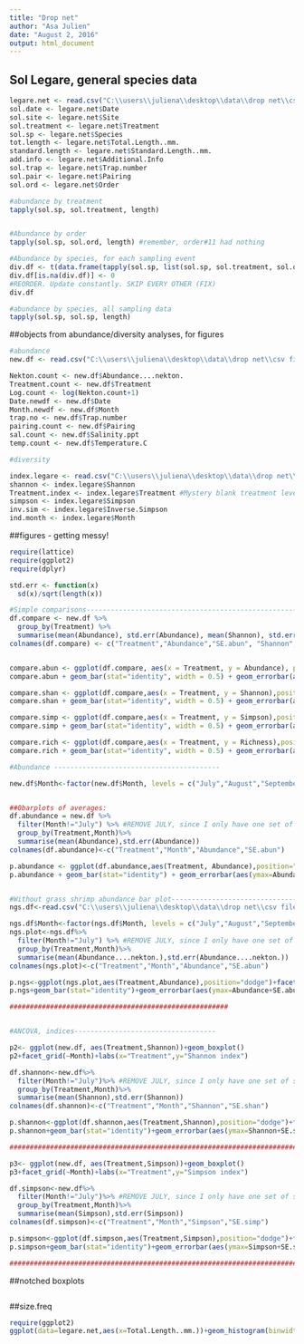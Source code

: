 ```yaml
---
title: "Drop net"
author: "Asa Julien"
date: "August 2, 2016"
output: html_document
---
```



## Sol Legare, general species data
```r
legare.net <- read.csv("C:\\users\\juliena\\desktop\\data\\drop net\\csv files\\legare.csv")
sol.date <- legare.net$Date
sol.site <- legare.net$Site
sol.treatment <- legare.net$Treatment
sol.sp <- legare.net$Species
tot.length <- legare.net$Total.Length..mm.
standard.length <- legare.net$Standard.Length..mm.
add.info <- legare.net$Additional.Info
sol.trap <- legare.net$Trap.number
sol.pair <- legare.net$Pairing 
sol.ord <- legare.net$Order

#abundance by treatment
tapply(sol.sp, sol.treatment, length)


#Abundance by order
tapply(sol.sp, sol.ord, length) #remember, order#11 had nothing

#Abundance by species, for each sampling event
div.df <- t(data.frame(tapply(sol.sp, list(sol.sp, sol.treatment, sol.ord), length)))
div.df[is.na(div.df)] <- 0
#REORDER. Update constantly. SKIP EVERY OTHER (FIX)
div.df

#abundance by species, all sampling data
tapply(sol.sp, sol.sp, length)
```

##objects from abundance/diversity analyses, for figures
```r
#abundance
new.df <- read.csv("C:\\users\\juliena\\desktop\\data\\drop net\\csv files\\Diversity_abundance.csv")

Nekton.count <- new.df$Abundance....nekton.
Treatment.count <- new.df$Treatment
Log.count <- log(Nekton.count+1)
Date.newdf <- new.df$Date
Month.newdf <- new.df$Month
trap.no <- new.df$Trap.number
pairing.count <- new.df$Pairing
sal.count <- new.df$Salinity.ppt
temp.count <- new.df$Temperature.C

#diversity

index.legare <- read.csv("C:\\users\\juliena\\desktop\\data\\drop net\\csv files\\Diversity_abundance.csv") #same file as new.df, be careful
shannon <- index.legare$Shannon
Treatment.index <- index.legare$Treatment #Mystery blank treatment level - get rid of this!
simpson <- index.legare$Simpson
inv.sim <- index.legare$Inverse.Simpson
ind.month <- index.legare$Month
```


##figures - getting messy!
```r

require(lattice)
require(ggplot2)
require(dplyr)

std.err <- function(x)
  sd(x)/sqrt(length(x))

#Simple comparisons-------------------------------------------------------
df.compare <- new.df %>%
  group_by(Treatment) %>%
  summarise(mean(Abundance), std.err(Abundance), mean(Shannon), std.err(Shannon), mean(Simpson), std.err(Simpson), mean(Richness), std.err(Richness))
colnames(df.compare) <- c("Treatment","Abundance","SE.abun", "Shannon", "SE.shannon", "Simpson", "SE.simpson", "Richness", "SE.richness") #CAREFUL OF NAME OVERLAP! WITH LOWER SECTIONS


compare.abun <- ggplot(df.compare, aes(x = Treatment, y = Abundance), position="dodge")
compare.abun + geom_bar(stat="identity", width = 0.5) + geom_errorbar(aes(ymax=Abundance+SE.abun,ymin=Abundance-SE.abun), width=0.15) + labs(x=expression(),y=expression(Nekton~abundance~(individuals~m^{-2}))) + theme(axis.title = element_text(size = 20,face = "bold"), strip.text = element_text(size=18,face = "bold"), axis.text.x = element_text(size=20,face = "bold"), axis.text.y = element_text(size = 15, face = "bold"))

compare.shan <- ggplot(df.compare,aes(x = Treatment, y = Shannon),position="dodge")
compare.shan + geom_bar(stat="identity", width = 0.5) + geom_errorbar(aes(ymax=Shannon+SE.shannon,ymin=Shannon-SE.shannon), width=0.15) + labs(x=expression(),y=expression(Shannon~diversity)) + theme(axis.title = element_text(size = 20,face = "bold"), strip.text = element_text(size=18,face = "bold"), axis.text.x = element_text(size=20,face = "bold"), axis.text.y = element_text(size = 15, face = "bold"))

compare.simp <- ggplot(df.compare,aes(x = Treatment, y = Simpson),position="dodge")
compare.simp + geom_bar(stat="identity", width = 0.5) + geom_errorbar(aes(ymax=Simpson+SE.simpson,ymin=Simpson-SE.simpson), width=0.15) + labs(x=expression(),y=expression(Simpson~diversity)) + theme(axis.title = element_text(size = 20,face = "bold"), strip.text = element_text(size=18,face = "bold"), axis.text.x = element_text(size=20,face = "bold"), axis.text.y = element_text(size = 15, face = "bold"))

compare.rich <- ggplot(df.compare,aes(x = Treatment, y = Richness),position="dodge")
compare.rich + geom_bar(stat="identity", width = 0.5) + geom_errorbar(aes(ymax=Richness+SE.richness,ymin=Richness-SE.richness), width=0.15) + labs(x=expression(),y=expression(Species~richness)) + theme(axis.title = element_text(size = 20,face = "bold"), strip.text = element_text(size=18,face = "bold"), axis.text.x = element_text(size=20,face = "bold"), axis.text.y = element_text(size = 15, face = "bold"))

#Abundance -----------------------------------------

new.df$Month<-factor(new.df$Month, levels = c("July","August","September","October","November","December", "January", "February", "March")) #Ordering the months


##0barplots of averages:
df.abundance = new.df %>%
  filter(Month!="July") %>% #REMOVE JULY, since I only have one set of samples at this point
  group_by(Treatment,Month)%>%
  summarise(mean(Abundance),std.err(Abundance))
colnames(df.abundance)<-c("Treatment","Month","Abundance","SE.abun")

p.abundance <- ggplot(df.abundance,aes(Treatment, Abundance),position="dodge") + facet_grid(~Month)
p.abundance + geom_bar(stat="identity") + geom_errorbar(aes(ymax=Abundance+SE.abun,ymin=Abundance-SE.abun), width=0.25) + facet_grid(~Month) + labs(x=expression(Treatment),y=expression(Nekton~abundance~(individuals~m^{-2}))) + theme(axis.title = element_text(size = 20,face = "bold"), strip.text = element_text(size=18,face = "bold"), axis.text.x = element_text(size= 11,face = "bold"), axis.text.y = element_text(size = 13, face = "bold"))


#Without grass shrimp abundance bar plot------------------------------------------------
ngs.df<-read.csv("C:\\users\\juliena\\desktop\\data\\drop net\\csv files\\Without grass shrimp\\no_grass_shrimp.csv")

ngs.df$Month<-factor(ngs.df$Month, levels = c("July","August","September","October","November","December", "January")) #Ordering the months
ngs.plot<-ngs.df%>%
  filter(Month!="July") %>% #REMOVE JULY, since I only have one set of samples at this point
  group_by(Treatment,Month)%>%
  summarise(mean(Abundance....nekton.),std.err(Abundance....nekton.))
colnames(ngs.plot)<-c("Treatment","Month","Abundance","SE.abun")

p.ngs<-ggplot(ngs.plot,aes(Treatment,Abundance),position="dodge")+facet_grid(~Month)
p.ngs+geom_bar(stat="identity")+geom_errorbar(aes(ymax=Abundance+SE.abun,ymin=Abundance-SE.abun), width=0.25)+facet_grid(~Month)+labs(title="Without grass shrimp",x=expression(Treatment),y=expression(Nekton~abundance~(individuals~m^{-2})))+theme(axis.title = element_text(size = 20,face = "bold"), strip.text = element_text(size=18,face = "bold"), axis.text.x = element_text(size=13,face = "bold"), axis.text.y = element_text(size = 13, face = "bold"))

######################################################


#ANCOVA, indices-----------------------------------

p2<- ggplot(new.df, aes(Treatment,Shannon))+geom_boxplot()
p2+facet_grid(~Month)+labs(x="Treatment",y="Shannon index")

df.shannon<-new.df%>%
  filter(Month!="July")%>% #REMOVE JULY, since I only have one set of samples at this point
  group_by(Treatment,Month)%>%
  summarise(mean(Shannon),std.err(Shannon))
colnames(df.shannon)<-c("Treatment","Month","Shannon","SE.shan")

p.shannon<-ggplot(df.shannon,aes(Treatment,Shannon),position="dodge")+facet_grid(~Month)
p.shannon+geom_bar(stat="identity")+geom_errorbar(aes(ymax=Shannon+SE.shan,ymin=Shannon-SE.shan), width=0.25)+facet_grid(~Month)+labs(x="Treatment",y="Shannon diversity index")+theme(axis.title = element_text(size = 20,face = "bold"), strip.text = element_text(size=18,face = "bold"), axis.text.x = element_text(size=13,face = "bold"), axis.text.y = element_text(size = 13, face = "bold"))

#############################################################################

p3<- ggplot(new.df, aes(Treatment,Simpson))+geom_boxplot()
p3+facet_grid(~Month)+labs(x="Treatment",y="Simpson index")

df.simpson<-new.df%>%
  filter(Month!="July")%>% #REMOVE JULY, since I only have one set of samples at this point
  group_by(Treatment,Month)%>%
  summarise(mean(Simpson),std.err(Simpson))
colnames(df.simpson)<-c("Treatment","Month","Simpson","SE.simp")

p.simpson<-ggplot(df.simpson,aes(Treatment,Simpson),position="dodge")+facet_grid(~Month)
p.simpson+geom_bar(stat="identity")+geom_errorbar(aes(ymax=Simpson+SE.simp,ymin=Simpson-SE.simp), width=0.25)+facet_grid(~Month)+labs(x="Treatment",y="Simpson diversity index")+theme(axis.title = element_text(size = 20,face = "bold"), strip.text = element_text(size=18,face = "bold"), axis.text.x = element_text(size=13,face = "bold"), axis.text.y = element_text(size = 13, face = "bold"))

#############################################################################

```

##notched boxplots
```r

```


##size.freq
```r
require(ggplot2)
ggplot(data=legare.net,aes(x=Total.Length..mm.))+geom_histogram(binwidth = 5)+facet_grid(~Species)+theme_bw()+labs(x="Length (mm)",y="Frequency")


```

